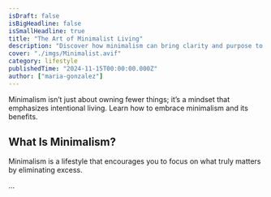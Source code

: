 ```yaml
---
isDraft: false
isBigHeadline: false
isSmallHeadline: true
title: "The Art of Minimalist Living"
description: "Discover how minimalism can bring clarity and purpose to your life."
cover: "./imgs/Minimalist.avif"
category: lifestyle
publishedTime: "2024-11-15T00:00:00.000Z"
author: ["maria-gonzalez"]
---
```


Minimalism isn’t just about owning fewer things; it’s a mindset that emphasizes intentional living. Learn how to embrace minimalism and its benefits.

## What Is Minimalism?

Minimalism is a lifestyle that encourages you to focus on what truly matters by eliminating excess.

...
